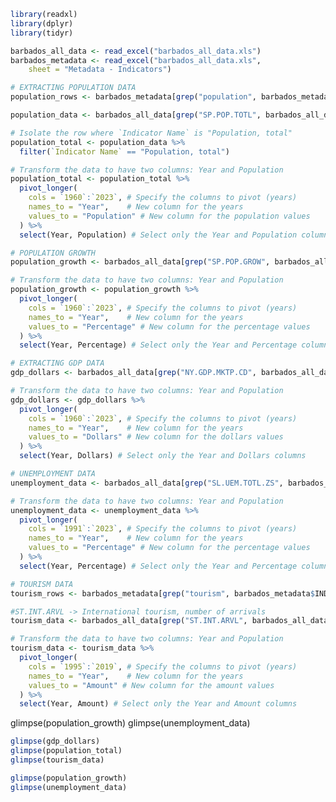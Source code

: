 ```r
library(readxl)
library(dplyr)
library(tidyr)
```

```r
barbados_all_data <- read_excel("barbados_all_data.xls")
barbados_metadata <- read_excel("barbados_all_data.xls", 
    sheet = "Metadata - Indicators")
```

```r
# EXTRACTING POPULATION DATA
population_rows <- barbados_metadata[grep("population", barbados_metadata$INDICATOR_NAME, ignore.case = TRUE), ]

population_data <- barbados_all_data[grep("SP.POP.TOTL", barbados_all_data$`Indicator Code`, ignore.case = TRUE), ]

# Isolate the row where `Indicator Name` is "Population, total"
population_total <- population_data %>%
  filter(`Indicator Name` == "Population, total")

# Transform the data to have two columns: Year and Population
population_total <- population_total %>%
  pivot_longer(
    cols = `1960`:`2023`, # Specify the columns to pivot (years)
    names_to = "Year",    # New column for the years
    values_to = "Population" # New column for the population values
  ) %>%
  select(Year, Population) # Select only the Year and Population columns

```

```r
# POPULATION GROWTH
population_growth <- barbados_all_data[grep("SP.POP.GROW", barbados_all_data$`Indicator Code`, ignore.case = TRUE), ]

# Transform the data to have two columns: Year and Population
population_growth <- population_growth %>%
  pivot_longer(
    cols = `1960`:`2023`, # Specify the columns to pivot (years)
    names_to = "Year",    # New column for the years
    values_to = "Percentage" # New column for the percentage values
  ) %>%
  select(Year, Percentage) # Select only the Year and Percentage columns

```

```r
# EXTRACTING GDP DATA
gdp_dollars <- barbados_all_data[grep("NY.GDP.MKTP.CD", barbados_all_data$`Indicator Code`, ignore.case = TRUE), ]

# Transform the data to have two columns: Year and Population
gdp_dollars <- gdp_dollars %>%
  pivot_longer(
    cols = `1960`:`2023`, # Specify the columns to pivot (years)
    names_to = "Year",    # New column for the years
    values_to = "Dollars" # New column for the dollars values
  ) %>%
  select(Year, Dollars) # Select only the Year and Dollars columns


```

```r
# UNEMPLOYMENT DATA
unemployment_data <- barbados_all_data[grep("SL.UEM.TOTL.ZS", barbados_all_data$`Indicator Code`, ignore.case = TRUE), ]

# Transform the data to have two columns: Year and Population
unemployment_data <- unemployment_data %>%
  pivot_longer(
    cols = `1991`:`2023`, # Specify the columns to pivot (years)
    names_to = "Year",    # New column for the years
    values_to = "Percentage" # New column for the percentage values
  ) %>%
  select(Year, Percentage) # Select only the Year and Percentage columns

```

```r
# TOURISM DATA
tourism_rows <- barbados_metadata[grep("tourism", barbados_metadata$INDICATOR_NAME, ignore.case = TRUE), ]

#ST.INT.ARVL -> International tourism, number of arrivals
tourism_data <- barbados_all_data[grep("ST.INT.ARVL", barbados_all_data$`Indicator Code`, ignore.case = TRUE), ]

# Transform the data to have two columns: Year and Population
tourism_data <- tourism_data %>%
  pivot_longer(
    cols = `1995`:`2019`, # Specify the columns to pivot (years)
    names_to = "Year",    # New column for the years
    values_to = "Amount" # New column for the amount values
  ) %>%
  select(Year, Amount) # Select only the Year and Amount columns

```
glimpse(population_growth)
glimpse(unemployment_data)
```r
glimpse(gdp_dollars)
glimpse(population_total)
glimpse(tourism_data)
```
```r
glimpse(population_growth)
glimpse(unemployment_data)
```

